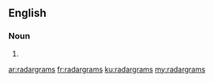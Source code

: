 ==English==

===Noun===
{{head|en|noun plural form}}

# {{plural of|radargram|lang=en}}

[[ar:radargrams]]
[[fr:radargrams]]
[[ku:radargrams]]
[[my:radargrams]]